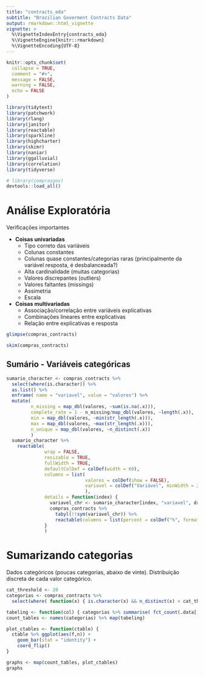 ```yaml
---
title: "contracts_eda"
subtitle: "Brazilian Goverment Contracts Data"
output: rmarkdown::html_vignette
vignette: >
  %\VignetteIndexEntry{contracts_eda}
  %\VignetteEngine{knitr::rmarkdown}
  %\VignetteEncoding{UTF-8}
---
```


```r
knitr::opts_chunk$set(
  collapse = TRUE,
  comment = "#>",
  message = FALSE,
  warning = FALSE,
  echo = FALSE
)
```

```r
library(tidytext)
library(patchwork)
library(rlang)
library(janitor)
library(reactable)
library(sparkline)
library(highcharter)
library(skimr)
library(naniar)
library(ggalluvial)
library(correlation)
library(tidyverse)

# library(comprasgov)
devtools::load_all()
```


# Análise Exploratória

Verificações importantes

- **Coisas univariadas**
  - Tipo correto das variáveis
  - Colunas constantes
  - Colunas quase constantes/categorias raras (principalmente da variável resposta, é desbalanceada?)
  - Alta cardinalidade (muitas categorias)
  - Valores discrepantes (outliers)
  - Valores faltantes (missings)
  - Assimetria
  - Escala
- **Coisas multivariadas**
  - Associação/correlação entre variáveis explicativas
  - Combinações lineares entre explicativas
  - Relação entre explicativas e resposta

```r
glimpse(compras_contracts)
```

```r
skim(compras_contracts)
```

## Sumário - Variáveis categóricas

```r
sumario_character <- compras_contracts %>%
  select(where(is.character)) %>%
  as.list() %>%
  enframe( name = "variavel", value = "valores") %>%
  mutate(
         n_missing = map_dbl(valores, ~sum(is.na(.x))),
         complete_rate = 1 - n_missing/map_dbl(valores, ~length(.x)),
         min = map_dbl(valores, ~min(str_length(.x))),
         max = map_dbl(valores, ~max(str_length(.x))),
         n_unique = map_dbl(valores, ~n_distinct(.x))
         )
  sumario_character %>%
    reactable(
              wrap = FALSE,
              resizable = TRUE,
              fullWidth = TRUE,
              defaultColDef = colDef(width = 60),
              columns = list(
                             valores = colDef(show = FALSE),
                             variavel = colDef("Variável", minWidth = 230, width = 230)
                             ),
              details = function(index) {
                variavel_chr <- sumario_character[index, "variavel", drop = TRUE]
                compras_contracts %>%
                  tabyl(!!sym(variavel_chr)) %>%
                  reactable(columns = list(percent = colDef("%", format = colFormat(percent = TRUE, digits = 1 ))), width = 500)
              }
              )
```

# Sumarizando categorias

Dados categóricos  (poucas categorias, abaixo de vinte). Distribuição discreta
de cada valor categórico.

```r
cat_threshold <- 20
categorias <- compras_contracts %>%
  select(where( function(x) { is.character(x) && n_distinct(x) < cat_threshold }) )

tabeling <- function(col) { categorias %>% summarise( fct_count(.data[[col]]) ) }
count_tables <- names(categorias) %>% map(tabeling)

plot_ctables <- function(ctable) { 
  ctable %>% ggplot(aes(f,n)) +
    geom_bar(stat = "identity") +
    coord_flip()
}

graphs <- map(count_tables, plot_ctables)
graphs
```


